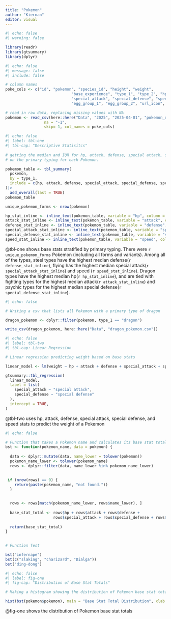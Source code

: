 ```yaml
---
title: "Pokemon"
author: "Kiernan"
editor: visual
---
```


```r
#| echo: false
#| warning: false

library(readr)
library(gtsummary)
library(dplyr)
```

```r
#| echo: false
#| message: false
#| include: false

# column names
poke_cols <- c("id", "pokemon", "species_id", "height", "weight",
							 "base_experience", "type_1", "type_2", "hp", "attack", "defense",
							 "special_attack", "special_defense", "speed", "color_1", "color_2", "color_f",   
							 "egg_group_1", "egg_group_2", "url_icon", "generation_id", "url_image")

# read in raw data, replacing missing values with NA
pokemon <- read_csv(here::here("Data", "2025", "2025-04-01", "pokemon_df.csv"),
				 na = "-1",
				 skip= 1, col_names = poke_cols)
```

```r
#| echo: false
#| label: tbl-one
#| tbl-cap: "Descriptive Statisitcs"
 
# getting the median and IQR for hp, attack, defense, special attack, special defense, and sped stats based
# on the primary typing for each Pokemon.

pokemon_table <- tbl_summary(
  pokemon,
  by = type_1,
  include = c(hp, attack, defense, special_attack, special_defense, speed)
)|> 
  add_overall(last = TRUE)
pokemon_table

unique_pokemon_forms <- nrow(pokemon)

hp_stat_inline <- inline_text(pokemon_table, variable = "hp", column = "dragon", pattern = "{median}")
attack_stat_inline <- inline_text(pokemon_table, variable = "attack", column = "fighting", pattern = "{median}")
defense_stat_inline <- inline_text(pokemon_table, variable = "defense", column = "steel", pattern = "{median}")
special_attack_stat_inline <- inline_text(pokemon_table, variable = "special_attack", column = "flying", pattern = "{median}")
special_defense_stat_inline <- inline_text(pokemon_table, variable = "special_defense", column = "psychic", pattern = "{median}")
speed_stat_inline <- inline_text(pokemon_table, variable = "speed", column = "flying", pattern = "{median}")
```
@tbl-one shows base stats stratified by primary typing. There were `r unique_pokemon_forms` Pokemon (including all forms and variants). Among all of the types, steel types have the highest median defense(`r defense_stat_inline`), flying has the highest median special attack(`r special_attack_stat_inline`) and speed (`r speed_stat_inline`). Dragon types have the highest median hp(`r hp_stat_inline`), and are tied with fighting types for the highest median attack(`r attack_stat_inline`) and psychic types for the highest median special defense(`r special_defense_stat_inline`).

```r
#| echo: false

# Writing a csv that lists all Pokemon with a primary type of dragon

dragon_pokemon <- dplyr::filter(pokemon, type_1 == "dragon")

write_csv(dragon_pokemon, here::here("Data", "dragon_pokemon.csv"))

```


```r
#| echo: false
#| label: tbl-two
#| tbl-cap: Linear Regression

# Linear regression predicting weight based on base stats

linear_model <- lm(weight ~ hp + attack + defense + special_attack + special_defense + speed, data = pokemon)

gtsummary::tbl_regression(
  linear_model,
  label = list(
    special_attack ~ "special attack",
    special_defense ~ "special defense"
  ),
  intercept = TRUE,
)
```
@tbl-two uses hp, attack, defense, special attack, special defense, and speed stats to predict the weight of a Pokemon

```r
#| echo: false

# Function that takes a Pokemon name and calculates its base stat total
bst <- function(pokemon_name, data = pokemon) {
  
  data <- dplyr::mutate(data, name_lower = tolower(pokemon))
  pokemon_name_lower <- tolower(pokemon_name)
  rows <- dplyr::filter(data, name_lower %in% pokemon_name_lower)

  
 if (nrow(rows) == 0) {
    return(paste(pokemon_name, "not found."))
  }
  

  rows <- rows[match(pokemon_name_lower, rows$name_lower), ]
  
  base_stat_total <- rows$hp + rows$attack + rows$defense +
                     rows$special_attack + rows$special_defense + rows$speed
  
  return(base_stat_total) 
}  
  
```

```r
# Function Test

bst("infernape")
bst(c("slaking", "charizard", "Dialga"))
bst("ding-dong")
```

```r
#| echo: false
#| label: fig-one
#| fig-cap: "Distribution of Base Stat Totals"

# Making a histogram showing the distribution of Pokemon base stat totals

hist(bst(pokemon$pokemon), main = "Base Stat Total Distribution", xlab = "Base Stat Totals")
```
@fig-one shows the distribution of Pokemon base stat totals


